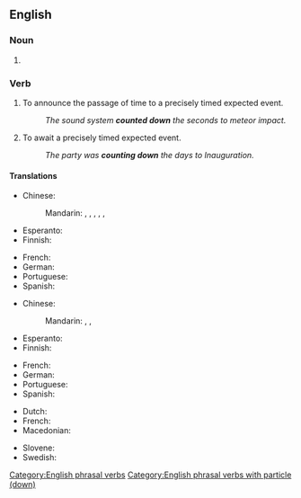 {{also|countdown|Countdown|count-down}}

==English==

===Noun===
{{en-noun}}

# {{alternative spelling of|countdown|lang=en}}

===Verb===
{{en-verb|counts down|counting down|counted down}}

# To announce the passage of time to a precisely timed expected event.
#: ''The sound system '''counted down''' the seconds to meteor impact.''
# To await a precisely timed expected event.
#: ''The party was '''counting down''' the days to Inauguration.''

====Translations====
{{trans-top|announce the passage of time}}
* Chinese:
*: Mandarin: {{t|cmn|倒讀數}}, {{t|cmn|倒读数|tr=dàodúshù}}, {{t+|cmn|倒計時}}, {{t+|cmn|倒计时|tr=dàojìshí}}, {{t+|cmn|倒數}}, {{t+|cmn|倒数|tr=dàoshǔ}}
* Esperanto: {{t+|eo|dekalkuli}}
* Finnish: {{t+|fi|laskea}}
{{trans-mid}}
* French: {{t+|fr|décompter}}
* German: {{t-needed|de}}
* Portuguese: {{t|pt|[[fazer]] ([[a]]) [[contagem regressiva]]}}
* Spanish: {{t-needed|es}}
{{trans-bottom}}

{{trans-top|await a precisely timed expected event}}
* Chinese:
*: Mandarin: {{t+|cmn|盼望|tr=pànwàng}}, {{t|cmn|盼著}}, {{t|cmn|盼着|tr=pànzhe}}
* Esperanto: {{t-needed|eo}}
* Finnish: {{t+|fi|laskea}}
{{trans-mid}}
* French: {{t+|fr|décompter}}
* German: {{t-needed|de}}
* Portuguese: {{t|pt|contar os dias}}
* Spanish: {{t-needed|es}}
{{trans-bottom}}

{{checktrans-top}}
* Dutch: {{t-check|nl|aftellen}}
* French: {{t-check|fr|décompter}}
* Macedonian: {{t-check|mk|одбројува|tr=odbrójuva|sc=Cyrl}}
{{trans-mid}}
* Slovene: {{t-check|sl|odštevati}}
* Swedish: {{t-check|sv|räkna ned}}
{{trans-bottom}}

[[Category:English phrasal verbs]]
[[Category:English phrasal verbs with particle (down)]]